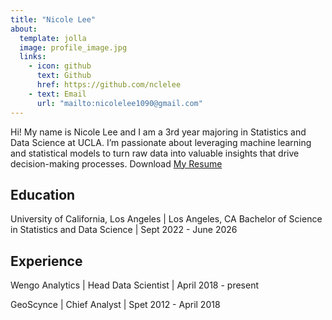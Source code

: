```yaml
---
title: "Nicole Lee"
about:
  template: jolla
  image: profile_image.jpg
  links:
    - icon: github
      text: Github
      href: https://github.com/nclelee
    - text: Email
      url: "mailto:nicolelee1090@gmail.com"
---
```


Hi! My name is Nicole Lee and I am a 3rd year majoring in Statistics and Data Science at UCLA. I'm passionate about leveraging machine learning and statistical models to turn raw data into valuable insights that drive decision-making processes. Download [My Resume](/Nicole_Lee_Resume.pdf)

## Education

University of California, Los Angeles \| Los Angeles, CA Bachelor of Science in Statistics and Data Science \| Sept 2022 - June 2026

## Experience

Wengo Analytics \| Head Data Scientist \| April 2018 - present

GeoScynce \| Chief Analyst \| Spet 2012 - April 2018
